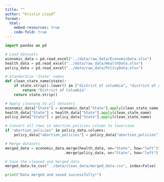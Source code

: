 ```yaml
---
title: ""
author: “Kristin Lloyd”
format: 
  html:
    embed-resources: true
    code-fold: true
---
```

```python

import pandas as pd

# Load datasets
economic_data = pd.read_excel("../data/raw_data/EconomicData.xlsx")
health_data = pd.read_excel("../data/raw_data/HealthData.xlsx")
policy_data = pd.read_excel("../data/raw_data/PolicyData.xlsx")

# Standardize 'State' names
def clean_state_name(state):
    if state.strip().lower() in ["district of columbia", "district of colombia"]:
        return "District of Columbia"
    return state.strip()

# Apply cleaning to all datasets
economic_data["State"] = economic_data["State"].apply(clean_state_name)
health_data["State"] = health_data["State"].apply(clean_state_name)
policy_data["State"] = policy_data["State"].apply(clean_state_name)

# Convert all rows in abortion_policies column to lowercase
if "abortion_policies" in policy_data.columns:
    policy_data["abortion_policies"] = policy_data["abortion_policies"].str.strip().str.lower()

# Merge datasets
merged_data = economic_data.merge(health_data, on="State", how="left")\
                           .merge(policy_data, on="State", how="left")

# Save the cleaned and merged data
merged_data.to_csv("../data/clean_data/merged_data.csv", index=False)

print("Data merged and saved successfully!")


```